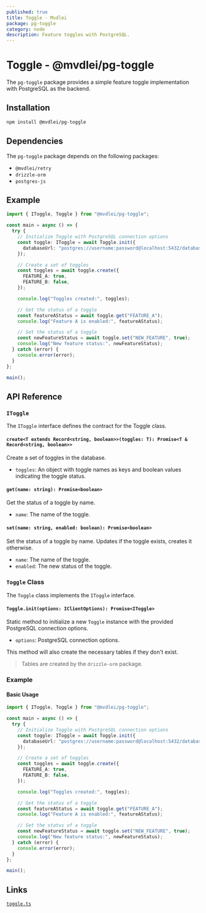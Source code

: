 ```yaml
---
published: true
title: Toggle - Mvdlei
package: pg-toggle
category: node
description: Feature toggles with PostgreSQL.
---
```


# Toggle - @mvdlei/pg-toggle

The `pg-toggle` package provides a simple feature toggle implementation with PostgreSQL as the backend.

## Installation

```bash
npm install @mvdlei/pg-toggle
```

## Dependencies

The `pg-toggle` package depends on the following packages:

- `@mvdlei/retry`
- `drizzle-orm`
- `postgres-js`

## Example

```typescript
import { IToggle, Toggle } from "@mvdlei/pg-toggle";

const main = async () => {
  try {
    // Initialize Toggle with PostgreSQL connection options
    const toggle: IToggle = await Toggle.init({
      databaseUrl: "postgres://username:password@localhost:5432/database",
    });

    // Create a set of toggles
    const toggles = await toggle.create({
      FEATURE_A: true,
      FEATURE_B: false,
    });

    console.log("Toggles created:", toggles);

    // Get the status of a toggle
    const featureAStatus = await toggle.get("FEATURE_A");
    console.log("Feature A is enabled:", featureAStatus);

    // Set the status of a toggle
    const newFeatureStatus = await toggle.set("NEW_FEATURE", true);
    console.log("New feature status:", newFeatureStatus);
  } catch (error) {
    console.error(error);
  }
};

main();
```

## API Reference

### `IToggle`

The `IToggle` interface defines the contract for the Toggle class.

#### `create<T extends Record<string, boolean>>(toggles: T): Promise<T & Record<string, boolean>>`

Create a set of toggles in the database.

- `toggles`: An object with toggle names as keys and boolean values indicating the toggle status.

#### `get(name: string): Promise<boolean>`

Get the status of a toggle by name.

- `name`: The name of the toggle.

#### `set(name: string, enabled: boolean): Promise<boolean>`

Set the status of a toggle by name. Updates if the toggle exists, creates it otherwise.

- `name`: The name of the toggle.
- `enabled`: The new status of the toggle.

### `Toggle` Class

The `Toggle` class implements the `IToggle` interface.

#### `Toggle.init(options: IClientOptions): Promise<IToggle>`

Static method to initialize a new `Toggle` instance with the provided PostgreSQL connection options.

- `options`: PostgreSQL connection options.

This method will also create the necessary tables if they don't exist.

> Tables are created by the `drizzle-orm` package.

### Example

#### Basic Usage

```typescript
import { IToggle, Toggle } from "@mvdlei/pg-toggle";

const main = async () => {
  try {
    // Initialize Toggle with PostgreSQL connection options
    const toggle: IToggle = await Toggle.init({
      databaseUrl: "postgres://username:password@localhost:5432/database",
    });

    // Create a set of toggles
    const toggles = await toggle.create({
      FEATURE_A: true,
      FEATURE_B: false,
    });

    console.log("Toggles created:", toggles);

    // Get the status of a toggle
    const featureAStatus = await toggle.get("FEATURE_A");
    console.log("Feature A is enabled:", featureAStatus);

    // Set the status of a toggle
    const newFeatureStatus = await toggle.set("NEW_FEATURE", true);
    console.log("New feature status:", newFeatureStatus);
  } catch (error) {
    console.error(error);
  }
};

main();
```

## Links

[`toggle.ts`](https://github.com/m10rten/suite/tree/main/packages/pg-toggle/src/toggle.ts)
